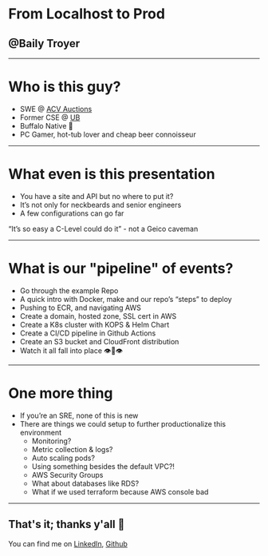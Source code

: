 

# From Localhost to Prod

## @Baily Troyer

---

# Who is this guy?

* SWE @ [ACV Auctions](https://www.acvauctions.com/)
* Former CSE @ [UB](https://www.buffalo.edu/)
* Buffalo Native 🐃
* PC Gamer, hot-tub lover and cheap beer connoisseur

---


# What even is this presentation

* You have a site and API but no where to put it?
* It’s not only for neckbeards and senior engineers
* A few configurations can go far


“It’s so easy a C-Level could do it” - not a Geico caveman 

---

# What is our "pipeline" of events?

* Go through the example Repo
* A quick intro with Docker, make and our repo’s “steps” to deploy
* Pushing to ECR, and navigating AWS
* Create a domain, hosted zone, SSL cert in AWS
* Create a K8s cluster with KOPS & Helm Chart
* Create a CI/CD pipeline in Github Actions
* Create an S3 bucket and CloudFront distribution
* Watch it all fall into place 👁️👄👁️

---

# One more thing

* If you’re an SRE, none of this is new
* There are things we could setup to further productionalize this environment
    * Monitoring?
    * Metric collection & logs?
    * Auto scaling pods?
    * Using something besides the default VPC?!
    * AWS Security Groups
    * What about databases like RDS?
    * What if we used terraform because AWS console bad

---

## That's it; thanks y'all 🙂

You can find me on [LinkedIn](https://www.linkedin.com/in/bailytroyer/), [Github](https://github.com/BailyTroyer/)
